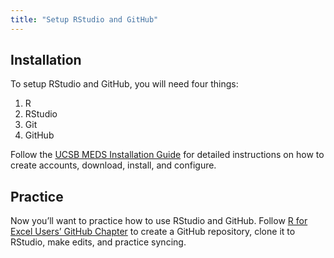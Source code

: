 ```yaml
---
title: "Setup RStudio and GitHub"
---
```


## Installation
To setup RStudio and GitHub, you will need four things: 

1. R
1. RStudio
1. Git
1. GitHub

Follow the [UCSB MEDS Installation Guide](https://ucsb-meds.github.io/meds-install-guide.html) for detailed instructions on how to create accounts, download, install, and configure.

## Practice

Now you'll want to practice how to use RStudio and GitHub. Follow [R for Excel Users' GitHub Chapter](https://rstudio-conf-2020.github.io/r-for-excel/github.html) to create a GitHub repository, clone it to RStudio, make edits, and practice syncing. 